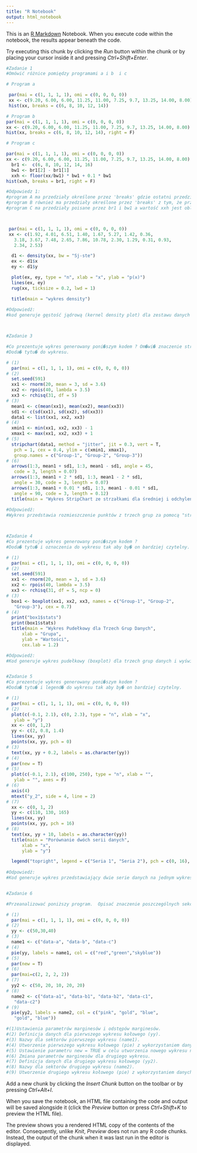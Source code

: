 ---
title: "R Notebook"
output: html_notebook
---

This is an [R Markdown](http://rmarkdown.rstudio.com) Notebook. When you execute code within the notebook, the results appear beneath the code. 

Try executing this chunk by clicking the *Run* button within the chunk or by placing your cursor inside it and pressing *Ctrl+Shift+Enter*. 

```{r}
#Zadanie 1
#Omówić różnice pomiędzy programami a i b  i c

# Program a

 par(mai = c(1, 1, 1, 1), omi = c(0, 0, 0, 0))
 xx <- c(9.20, 6.00, 6.00, 11.25, 11.00, 7.25, 9.7, 13.25, 14.00, 8.00)
 hist(xx, breaks = c(6, 8, 10, 12, 14))

# Program b
par(mai = c(1, 1, 1, 1), omi = c(0, 0, 0, 0))
xx <- c(9.20, 6.00, 6.00, 11.25, 11.00, 7.25, 9.7, 13.25, 14.00, 8.00)
hist(xx, breaks = c(6, 8, 10, 12, 14), right = F)

# Program c

par(mai = c(1, 1, 1, 1), omi = c(0, 0, 0, 0))
xx <- c(9.20, 6.00, 6.00, 11.25, 11.00, 7.25, 9.7, 13.25, 14.00, 8.00)
  br1 <-  c(6, 8, 10, 12, 14, 16)
  bw1 <- br1[2] - br1[1]
  xxh <- floor(xx/bw1) * bw1 + 0.1 * bw1
hist(xxh, breaks = br1, right = F) 

#Odpowiedz 1:
#program A ma przedziały określone przez 'breaks' gdzie ostatni przedział jest prawostronnie zamknięty
#program B również ma przedziały określone przez 'breaks' z tym, że przedział jest lewostronnie otwarty
#program C ma przedziały poisane przez br1 i bw1 a wartość xxh jest obliczana ze wzoru



 par(mai = c(1, 1, 1, 1), omi = c(0, 0, 0, 0))
 xx <- c(1.92, 4.01, 6.51, 1.40, 1.67, 5.27, 1.42, 0.36,
   3.18, 3.67, 7.48, 2.65, 7.86, 10.78, 2.30, 1.29, 0.31, 0.93,
   2.34, 2.53)

  d1 <- density(xx, bw = "Sj-ste")
  ex <- d1$x
  ey <- d1$y

  plot(ex, ey, type = "n", xlab = "x", ylab = "p(x)")
  lines(ex, ey)
  rug(xx, ticksize = 0.2, lwd = 1)

  title(main = "wykres density")
  
#Odpowiedź:
#kod generuje gęstość jądrową (kernel density plot) dla zestawu danych xx



#Zadanie 3

#Co prezentuje wykres generowany poni�szym kodem ? Om�wi� znaczenie strza�ek. 
#Doda� tytu� do wykresu.

# (1)
  par(mai = c(1, 1, 1, 1), omi = c(0, 0, 0, 0))
# (2)
  set.seed(591)
  xx1 <- rnorm(20, mean = 3, sd = 3.6)
  xx2 <- rpois(40, lambda = 3.5)
  xx3 <- rchisq(31, df = 5)
# (3)
  mean1 <- c(mean(xx1), mean(xx2), mean(xx3))
  sd1 <- c(sd(xx1), sd(xx2), sd(xx3))
  data1 <- list(xx1, xx2, xx3)
# (4)
  xmin1 <- min(xx1, xx2, xx3) - 1
  xmax1 <- max(xx1, xx2, xx3) + 1
# (5)
  stripchart(data1, method = "jitter", jit = 0.3, vert = T, 
   pch = 1, cex = 0.4, ylim = c(xmin1, xmax1),  
   group.names = c("Group-1", "Group-2", "Group-3"))
# (6)
  arrows(1:3, mean1 + sd1, 1:3, mean1 - sd1, angle = 45, 
   code = 3, length = 0.07)
  arrows(1:3, mean1 + 2 * sd1, 1:3, mean1 - 2 * sd1, 
   angle = 30, code = 3, length = 0.07)
  arrows(1:3, mean1 + 0.01 * sd1, 1:3, mean1 - 0.01 * sd1, 
   angle = 90, code = 3, length = 0.12)
  title(main = "Wykres StripChart ze strzałkami dla średniej i odchylenia standardowego")
  
#Odpowiedź:
#Wykres przedstawia rozmieszczenie punktów z trzech grup za pomocą "strip chart" i dodaje strzałki, które ilustrują średnie i odchylenia standardowe w każdej grupie. Tytuł wykresu informuje o jego treści.



#Zadanie 4
#Co prezentuje wykres generowany poni�szym kodem ?  
#Doda� tytu� i oznaczenia do wykresu tak aby by� on bardziej czytelny.

# (1)
  par(mai = c(1, 1, 1, 1), omi = c(0, 0, 0, 0))
# (2)
  set.seed(591)
  xx1 <- rnorm(20, mean = 3, sd = 3.6)
  xx2 <- rpois(40, lambda = 3.5)
  xx3 <- rchisq(31, df = 5, ncp = 0)
# (3)
  box1 <- boxplot(xx1, xx2, xx3, names = c("Group-1", "Group-2",
   "Group-3"), cex = 0.7)
# (4)
  print("box1$stats")
  print(box1$stats)
  title(main = "Wykres Pudełkowy dla Trzech Grup Danych",
      xlab = "Grupa",
      ylab = "Wartości",
      cex.lab = 1.2)

#Odpowiedź:
#Kod generuje wykres pudełkowy (boxplot) dla trzech grup danych i wyświetla wartości statystyczne dla każdej grupy takie jak: wartość najmniejsza i największa, mediana, wartość większą od 25% danych i większą od 75%


#Zadanie 5 
#Co prezentuje wykres generowany poni�szym kodem ?  
#Doda� tytu� i legend� do wykresu tak aby by� on bardziej czytelny.

# (1)
  par(mai = c(1, 1, 1, 1), omi = c(0, 0, 0, 0))
# (2)
  plot(c(-0.1, 2.1), c(0, 2.3), type = "n", xlab = "x", 
   ylab = "y")
  xx <- c(0, 1,2)
  yy <- c(2, 0.8, 1.4)
  lines(xx, yy)
  points(xx, yy, pch = 0)
# (3)
  text(xx, yy + 0.2, labels = as.character(yy))
# (4)
  par(new = T)
# (5)
  plot(c(-0.1, 2.1), c(100, 250), type = "n", xlab = "", 
   ylab = "", axes = F)
# (6)
  axis(4)
  mtext("y_2", side = 4, line = 2)
# (7)
  xx <- c(0, 1, 2)
  yy <- c(110, 130, 165)
  lines(xx, yy)
  points(xx, yy, pch = 16)
# (8)
  text(xx, yy + 10, labels = as.character(yy))
  title(main = "Porównanie dwóch serii danych",
      xlab = "x",
      ylab = "y")

  legend("topright", legend = c("Seria 1", "Seria 2"), pch = c(0, 16), col = "black", bty = "n")
  
#Odpowiedź:
#Kod generuje wykres przedstawiający dwie serie danych na jednym wykresie. 


#Zadanie 6 

#Przeanalizować poniższy program.  Opisać znaczenie poszczególnych sekcji.

# (1)
  par(mai = c(1, 1, 1, 1), omi = c(0, 0, 0, 0))
# (2)
  yy <- c(50,30,40)
# (3)
  name1 <- c("data-a", "data-b", "data-c")
# (4)
  pie(yy, labels = name1, col = c("red","green","skyblue"))
# (5)
  par(new = T)
# (6)
  par(mai=c(2, 2, 2, 2))
# (7)
  yy2 <- c(50, 20, 10, 20, 20)
# (8)
  name2 <- c("data-a1", "data-b1", "data-b2", "data-c1", 
   "data-c2")
# (9)
  pie(yy2, labels = name2, col = c("pink", "gold", "blue", 
   "gold", "blue"))

#(1)Ustawienia parametrów marginesów i odstępów marginesów.
#(2) Definicja danych dla pierwszego wykresu kołowego (yy).
#(3) Nazwy dla sektorów pierwszego wykresu (name1).
#(4) Utworzenie pierwszego wykresu kołowego (pie) z wykorzystaniem danych yy i etykiet name1. Kolory sektorów są określone przez wektor kolorów.
#(5) Ustawienie parametru new = TRUE w celu utworzenia nowego wykresu na tym samym obszarze.
#(6) Zmiana parametrów marginesów dla drugiego wykresu.
#(7) Definicja danych dla drugiego wykresu kołowego (yy2).
#(8) Nazwy dla sektorów drugiego wykresu (name2).
#(9) Utworzenie drugiego wykresu kołowego (pie) z wykorzystaniem danych yy2 i etykiet name2. Kolory sektorów są określone przez wektor kolorów.


```

Add a new chunk by clicking the *Insert Chunk* button on the toolbar or by pressing *Ctrl+Alt+I*.

When you save the notebook, an HTML file containing the code and output will be saved alongside it (click the *Preview* button or press *Ctrl+Shift+K* to preview the HTML file).

The preview shows you a rendered HTML copy of the contents of the editor. Consequently, unlike *Knit*, *Preview* does not run any R code chunks. Instead, the output of the chunk when it was last run in the editor is displayed.
